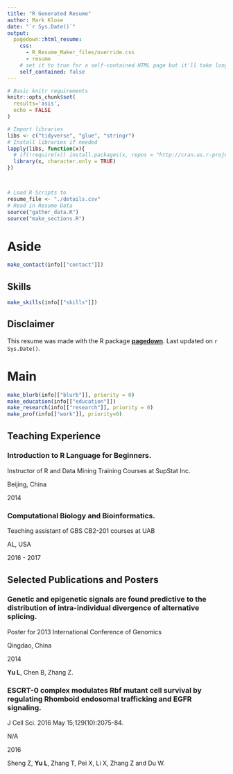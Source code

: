 ```yaml
---
title: "R Generated Resume"
author: Mark Klose
date: "`r Sys.Date()`"
output:
  pagedown::html_resume:
    css:
      - R_Resume_Maker_files/override.css
      - resume
    # set it to true for a self-contained HTML page but it'll take longer to render
    self_contained: false
---
```


```r
# Basic knitr requirements
knitr::opts_chunk$set(
  results='asis', 
  echo = FALSE
)

# Import libraries
libs <- c("tidyverse", "glue", "stringr")
# Install libraries if needed
lapply(libs, function(x){
  # if(!require(x)) install.packages(x, repos = "http://cran.us.r-project.org")
  library(x, character.only = TRUE)
})



# Load R Scripts to
resume_file <- "./details.csv"
# Read in Resume Data
source("gather_data.R")
source("make_sections.R")

```


Aside
================================================================================

```r
make_contact(info[["contact"]])
```

Skills {#skills}
--------------------------------------------------------------------------------

```r
make_skills(info[["skills"]])
```


Disclaimer {#disclaimer}
--------------------------------------------------------------------------------

This resume was made with the R package [**pagedown**](https://github.com/rstudio/pagedown).
Last updated on `r Sys.Date()`.



Main
================================================================================

```r
make_blurb(info[["blurb"]], priority = 0)
make_education(info[["education"]])
make_research(info[["research"]], priority = 0)
make_prof(info[["work"]], priority=0)
```


Teaching Experience {data-icon=chalkboard-teacher}
--------------------------------------------------------------------------------

### Introduction to R Language for Beginners.

Instructor of R and Data Mining Training Courses at SupStat Inc.

Beijing, China

2014

### Computational Biology and Bioinformatics.

Teaching assistant of GBS CB2-201 courses at UAB

AL, USA

2016 - 2017


Selected Publications and Posters {data-icon=file}
--------------------------------------------------------------------------------

### Genetic and epigenetic signals are found predictive to the distribution of intra-individual divergence of alternative splicing.

Poster for 2013 International Conference of Genomics

Qingdao, China

2014

**Yu L**, Chen B, Zhang Z.

### ESCRT-0 complex modulates Rbf mutant cell survival by regulating Rhomboid endosomal trafficking and EGFR signaling.

J Cell Sci. 2016 May 15;129(10):2075-84.

N/A

2016 

Sheng Z, **Yu L**, Zhang T, Pei X, Li X, Zhang Z and Du W. 
